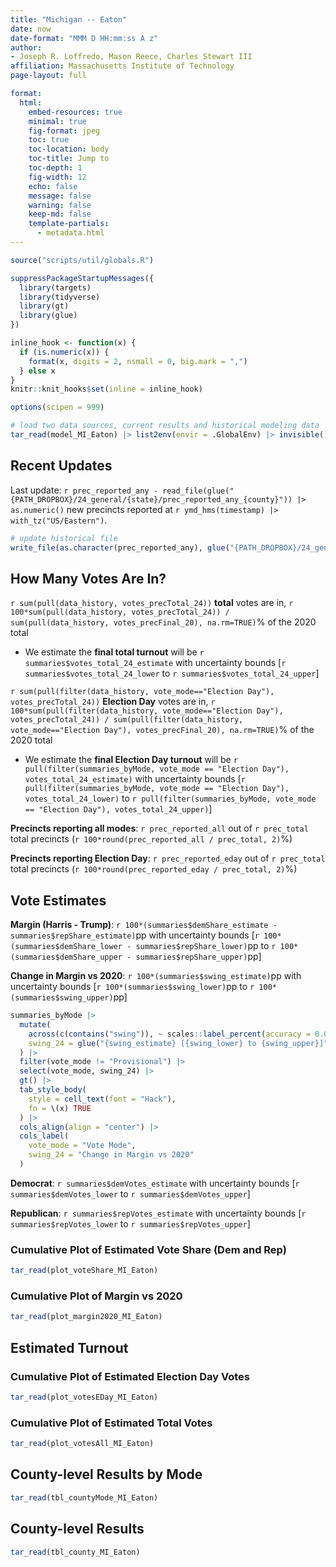 ```yaml
---
title: "Michigan -- Eaton"
date: now
date-format: "MMM D HH:mm:ss A z"
author: 
- Joseph R. Loffredo, Mason Reece, Charles Stewart III
affiliation: Massachusetts Institute of Technology
page-layout: full

format:
  html:
    embed-resources: true
    minimal: true
    fig-format: jpeg
    toc: true
    toc-location: body
    toc-title: Jump to
    toc-depth: 1
    fig-width: 12
    echo: false
    message: false
    warning: false
    keep-md: false
    template-partials:
      - metadata.html
---
```


```r

source("scripts/util/globals.R")

suppressPackageStartupMessages({
  library(targets)
  library(tidyverse)
  library(gt)
  library(glue)
})

inline_hook <- function(x) {
  if (is.numeric(x)) {
    format(x, digits = 2, nsmall = 0, big.mark = ",")
  } else x
}
knitr::knit_hooks$set(inline = inline_hook)

options(scipen = 999)

# load two data sources, current results and historical modeling data
tar_read(model_MI_Eaton) |> list2env(envir = .GlobalEnv) |> invisible()

```

## Recent Updates

Last update: `r prec_reported_any - read_file(glue("{PATH_DROPBOX}/24_general/{state}/prec_reported_any_{county}")) |> as.numeric()` new precincts reported at `r ymd_hms(timestamp) |> with_tz("US/Eastern")`.

```r

# update historical file
write_file(as.character(prec_reported_any), glue("{PATH_DROPBOX}/24_general/{state}/prec_reported_any_{county}"))

```

## How Many Votes Are In?

`r sum(pull(data_history, votes_precTotal_24))` **total** votes are in, `r 100*sum(pull(data_history, votes_precTotal_24)) / sum(pull(data_history, votes_precFinal_20), na.rm=TRUE)`% of the 2020 total

- We estimate the **final total turnout** will be `r summaries$votes_total_24_estimate` with uncertainty bounds [`r summaries$votes_total_24_lower` to `r summaries$votes_total_24_upper`]

`r sum(pull(filter(data_history, vote_mode=="Election Day"), votes_precTotal_24))` **Election Day** votes are in, `r 100*sum(pull(filter(data_history, vote_mode=="Election Day"), votes_precTotal_24)) / sum(pull(filter(data_history, vote_mode=="Election Day"), votes_precFinal_20), na.rm=TRUE)`% of the 2020 total

- We estimate the **final Election Day turnout** will be `r pull(filter(summaries_byMode, vote_mode == "Election Day"), votes_total_24_estimate)` with uncertainty bounds [`r pull(filter(summaries_byMode, vote_mode == "Election Day"), votes_total_24_lower)` to `r pull(filter(summaries_byMode, vote_mode == "Election Day"), votes_total_24_upper)`]

**Precincts reporting all modes**: `r prec_reported_all` out of `r prec_total` total precincts (`r 100*round(prec_reported_all / prec_total, 2)`%)

**Precincts reporting Election Day**: `r prec_reported_eday` out of `r prec_total` total precincts (`r 100*round(prec_reported_eday / prec_total, 2)`%)

## Vote Estimates

**Margin (Harris - Trump)**: `r 100*(summaries$demShare_estimate - summaries$repShare_estimate)`pp with uncertainty bounds [`r 100*(summaries$demShare_lower - summaries$repShare_lower)`pp to `r 100*(summaries$demShare_upper - summaries$repShare_upper)`pp]

**Change in Margin vs 2020**: `r 100*(summaries$swing_estimate)`pp with uncertainty bounds [`r 100*(summaries$swing_lower)`pp to `r 100*(summaries$swing_upper)`pp]

```r

summaries_byMode |> 
  mutate(
    across(c(contains("swing")), ~ scales::label_percent(accuracy = 0.01)(.x)),
    swing_24 = glue("{swing_estimate} [{swing_lower} to {swing_upper}]")
  ) |> 
  filter(vote_mode != "Provisional") |> 
  select(vote_mode, swing_24) |> 
  gt() |> 
  tab_style_body(
    style = cell_text(font = "Hack"),
    fn = \(x) TRUE
  ) |>
  cols_align(align = "center") |> 
  cols_label(
    vote_mode = "Vote Mode",
    swing_24 = "Change in Margin vs 2020"
  )

```


**Democrat**: `r summaries$demVotes_estimate` with uncertainty bounds [`r summaries$demVotes_lower` to `r summaries$demVotes_upper`]

**Republican**: `r summaries$repVotes_estimate` with uncertainty bounds [`r summaries$repVotes_lower` to `r summaries$repVotes_upper`]

### Cumulative Plot of Estimated Vote Share (Dem and Rep)

```r

tar_read(plot_voteShare_MI_Eaton)

```

### Cumulative Plot of Margin vs 2020

```r

tar_read(plot_margin2020_MI_Eaton)

```

## Estimated Turnout

### Cumulative Plot of Estimated Election Day Votes

```r

tar_read(plot_votesEDay_MI_Eaton)

```

### Cumulative Plot of Estimated Total Votes

```r

tar_read(plot_votesAll_MI_Eaton)

```


## County-level Results by Mode

```r

tar_read(tbl_countyMode_MI_Eaton)

```

## County-level Results

```r

tar_read(tbl_county_MI_Eaton)

```


